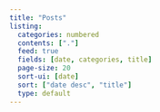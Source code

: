 ```yaml
---
title: "Posts"
listing:
  categories: numbered
  contents: ["."]
  feed: true
  fields: [date, categories, title]
  page-size: 20
  sort-ui: [date]
  sort: ["date desc", "title"]
  type: default
---
```

